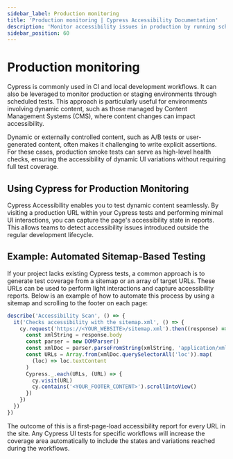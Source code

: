 ```yaml
---
sidebar_label: Production monitoring
title: 'Production monitoring | Cypress Accessibility Documentation'
description: 'Monitor accessibility issues in production by running scheduled Cypress tests against live environments, capturing dynamic content changes, and generating automated reports for a comprehensive accessibility overview.'
sidebar_position: 60
---
```


# Production monitoring

Cypress is commonly used in CI and local development workflows. It can also be leveraged to monitor production or staging environments through scheduled tests. This approach is particularly useful for environments involving dynamic content, such as those managed by Content Management Systems (CMS), where content changes can impact accessibility.

Dynamic or externally controlled content, such as A/B tests or user-generated content, often makes it challenging to write explicit assertions. For these cases, production smoke tests can serve as high-level health checks, ensuring the accessibility of dynamic UI variations without requiring full test coverage.

## Using Cypress for Production Monitoring

Cypress Accessibility enables you to test dynamic content seamlessly. By visiting a production URL within your Cypress tests and performing minimal UI interactions, you can capture the page's accessibility state in reports. This allows teams to detect accessibility issues introduced outside the regular development lifecycle.

## Example: Automated Sitemap-Based Testing

If your project lacks existing Cypress tests, a common approach is to generate test coverage from a sitemap or an array of target URLs. These URLs can be used to perform light interactions and capture accessibility reports. Below is an example of how to automate this process by using a sitemap and scrolling to the footer on each page:

```js
describe('Accessibility Scan', () => {
  it('Checks accessibility with the sitemap.xml', () => {
    cy.request('https://<YOUR_WEBSITE>/sitemap.xml').then((response) => {
      const xmlString = response.body
      const parser = new DOMParser()
      const xmlDoc = parser.parseFromString(xmlString, 'application/xml')
      const URLs = Array.from(xmlDoc.querySelectorAll('loc')).map(
        (loc) => loc.textContent
      )
      Cypress._.each(URLs, (URL) => {
        cy.visit(URL)
        cy.contains('<YOUR_FOOTER_CONTENT>').scrollIntoView()
      })
    })
  })
})
```

The outcome of this is a first-page-load accessibility report for every URL in the site. Any Cypress UI tests for specific workflows will increase the coverage area automatically to include the states and variations reached during the workflows.
